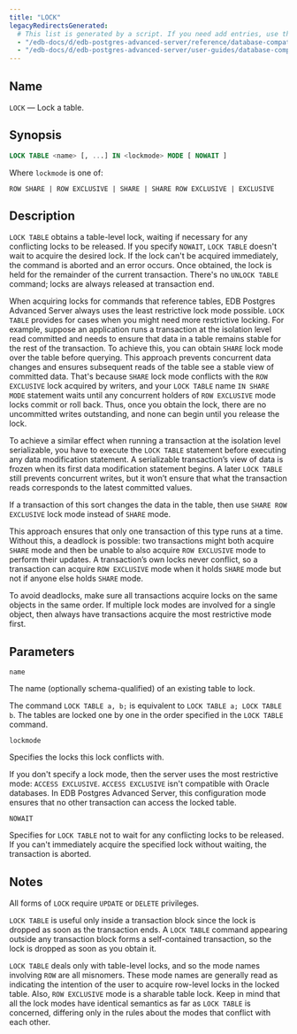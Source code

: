 ```yaml
---
title: "LOCK"
legacyRedirectsGenerated:
  # This list is generated by a script. If you need add entries, use the `legacyRedirects` key.
  - "/edb-docs/d/edb-postgres-advanced-server/reference/database-compatibility-for-oracle-developers-reference-guide/9.6/Database_Compatibility_for_Oracle_Developers_Reference_Guide.1.083.html"
  - "/edb-docs/d/edb-postgres-advanced-server/user-guides/database-compatibility-for-oracle-developers-guide/9.5/Database_Compatibility_for_Oracle_Developers_Guide.1.109.html"
---
```


<div id="lock" class="registered_link"></div>

## Name

`LOCK` &mdash; Lock a table.

## Synopsis

```sql
LOCK TABLE <name> [, ...] IN <lockmode> MODE [ NOWAIT ]
```

Where `lockmode` is one of:

```text
ROW SHARE | ROW EXCLUSIVE | SHARE | SHARE ROW EXCLUSIVE | EXCLUSIVE
```

## Description

`LOCK TABLE` obtains a table-level lock, waiting if necessary for any conflicting locks to be released. If you specify `NOWAIT`, `LOCK TABLE` doesn't wait to acquire the desired lock. If the lock can't be acquired immediately, the command is aborted and an error occurs. Once obtained, the lock is held for the remainder of the current transaction. There's no `UNLOCK TABLE` command; locks are always released at transaction end.

When acquiring locks for commands that reference tables, EDB Postgres Advanced Server always uses the least restrictive lock mode possible. `LOCK TABLE` provides for cases when you might need more restrictive locking. For example, suppose an application runs a transaction at the isolation level read committed and needs to ensure that data in a table remains stable for the rest of the transaction. To achieve this, you can obtain `SHARE` lock mode over the table before querying. This approach prevents concurrent data changes and ensures subsequent reads of the table see a stable view of committed data. That's because `SHARE` lock mode conflicts with the `ROW EXCLUSIVE` lock acquired by writers, and your `LOCK TABLE` name `IN SHARE MODE` statement waits until any concurrent holders of `ROW EXCLUSIVE` mode locks commit or roll back. Thus, once you obtain the lock, there are no uncommitted writes outstanding, and none can begin until you release the lock.

To achieve a similar effect when running a transaction at the isolation level serializable, you have to execute the `LOCK TABLE` statement before executing any data modification statement. A serializable transaction’s view of data is frozen when its first data modification statement begins. A later `LOCK TABLE` still prevents concurrent writes, but it won’t ensure that what the transaction reads corresponds to the latest committed values.

If a transaction of this sort changes the data in the table, then use `SHARE ROW EXCLUSIVE` lock mode instead of `SHARE` mode.

This approach ensures that only one transaction of this type runs at a time. Without this, a deadlock is possible: two transactions might both acquire `SHARE` mode and then be unable to also acquire `ROW EXCLUSIVE` mode to perform their updates. A transaction’s own locks never conflict, so a transaction can acquire `ROW EXCLUSIVE` mode when it holds `SHARE` mode but not if anyone else holds `SHARE` mode.

To avoid deadlocks, make sure all transactions acquire locks on the same objects in the same order. If multiple lock modes are involved for a single object, then always have transactions acquire the most restrictive mode first.

## Parameters

`name`

 The name (optionally schema-qualified) of an existing table to lock.

 The command `LOCK TABLE a, b;` is equivalent to `LOCK TABLE a; LOCK TABLE b`. The tables are locked one by one in the order specified in the `LOCK TABLE` command.

`lockmode`

 Specifies the locks this lock conflicts with.

 If you don't specify a lock mode, then the server uses the most restrictive mode: `ACCESS EXCLUSIVE`. `ACCESS EXCLUSIVE` isn't compatible with Oracle databases. In EDB Postgres Advanced Server, this configuration mode ensures that no other transaction can access the locked table.

`NOWAIT`

 Specifies for `LOCK TABLE` not to wait for any conflicting locks to be released. If you can't immediately acquire the specified lock without waiting, the transaction is aborted.

## Notes

All forms of `LOCK` require `UPDATE` or `DELETE` privileges.

`LOCK TABLE` is useful only inside a transaction block since the lock is dropped as soon as the transaction ends. A `LOCK TABLE` command appearing outside any transaction block forms a self-contained transaction, so the lock is dropped as soon as you obtain it.

`LOCK TABLE` deals only with table-level locks, and so the mode names involving `ROW` are all misnomers. These mode names are generally read as indicating the intention of the user to acquire row-level locks in the locked table. Also, `ROW EXCLUSIVE` mode is a sharable table lock. Keep in mind that all the lock modes have identical semantics as far as `LOCK TABLE` is concerned, differing only in the rules about the modes that conflict with each other.
